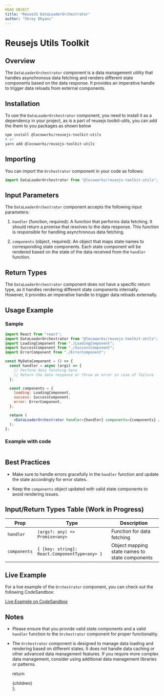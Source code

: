 ```yaml
---
HEAD OBJECT
title: "ReuseJS DataLoaderOrchestrator"
author: "Shrey Dhyani"
---
```




# Reusejs Utils Toolkit


## Overview

The `DataLoaderOrchestrator` component is a data management utility that handles asynchronous data fetching and renders different state components based on the data response. It provides an imperative handle to trigger data reloads from external components.

## Installation

To use the `DataLoaderOrchestrator` component, you need to install it as a dependency in your project, as is a part of reusejs toolkit-utils, you can add the them to you packages as shown below

```bash
npm install @locoworks/reusejs-toolkit-utils
# or
yarn add @locoworks/reusejs-toolkit-utils
```

## Importing

You can import the `Orchestrator` component in your code as follows:

```jsx
import DataLoaderOrchestrator from "@locoworks/reusejs-toolkit-utils";
```

## Input Parameters

The `DataLoaderOrchestrator` component accepts the following input parameters:

1. `handler` (function, required): A function that performs data fetching. It should return a promise that resolves to the data response. This function is responsible for handling asynchronous data fetching.

2. `components` (object, required): An object that maps state names to corresponding state components. Each state component will be rendered based on the state of the data received from the `handler` function.

## Return Types

The `DataLoaderOrchestrator` component does not have a specific return type, as it handles rendering different state components internally. However, it provides an imperative handle to trigger data reloads externally.

## Usage Example

### Sample
```jsx
import React from "react";
import DataLoaderOrchestrator from "@locoworks/reusejs-toolkit-utils";
import LoadingComponent from "./LoadingComponent";
import SuccessComponent from "./SuccessComponent";
import ErrorComponent from "./ErrorComponent";

const MyDataComponent = () => {
  const handler = async (args) => {
    // Perform data fetching here
    // Return the data response or throw an error in case of failure
  };

  const components = {
    loading: LoadingComponent,
    success: SuccessComponent,
    error: ErrorComponent,
  };

  return (
    <DataLoaderOrchestrator handler={handler} components={components} />
  );
};
```

### Example with code 

<DataLoaderOrchestratorExample/>

```js path=../../components/DataLoaderOrchestratorExample name=DataLoaderOrchestratorExample
```

## Best Practices

- Make sure to handle errors gracefully in the `handler` function and update the state accordingly for error states.

- Keep the `components` object updated with valid state components to avoid rendering issues.

## Input/Return Types Table (Work in Progress)

| Prop          | Type                         | Description                                           |
|---------------|------------------------------|-------------------------------------------------------|
| `handler`     | `(args?: any) => Promise<any>` | Function for data fetching                            |
| `components`  | `{ [key: string]: React.ComponentType<any> }` | Object mapping state names to state components        |

## Live Example

For a live example of the `Orchestrator` component, you can check out the following CodeSandbox:

[Live Example on CodeSandbox](https://codesandbox.io/s/orchestrator-component-example-tlwus)

## Notes

- Please ensure that you provide valid state components and a valid `handler` function to the `Orchestrator` component for proper functionality.

- The `Orchestrator` component is designed to manage data loading and rendering based on different states. It does not handle data caching or other advanced data management features. If you require more complex data management, consider using additional data management libraries or patterns.

  return <SiteWrapper toc={toc}><div className="prose max-w-full mx-4 pb-10" >{children}</div></SiteWrapper>
}; 